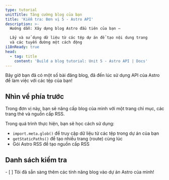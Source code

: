```yaml
---
type: tutorial
unitTitle: Tăng cường blog của bạn
title: 'Kiểm tra: Đơn vị 5 - Astro API'
description: >-
  Hướng dẫn: Xây dựng blog Astro đầu tiên của bạn —

  Lấy và sử dụng dữ liệu từ các tệp dự án để tạo nội dung trang
  và các tuyến đường một cách động
i18nReady: true
head:
  - tag: title
    content: 'Build a blog tutorial: Unit 5 - Astro API | Docs'
---
```



Bây giờ bạn đã có một số bài đăng blog, đã đến lúc sử dụng API của Astro để làm việc với các tệp của bạn!

## Nhìn về phía trước

Trong đơn vị này, bạn sẽ nâng cấp blog của mình với một trang chỉ mục, các trang thẻ và nguồn cấp RSS.

Trong quá trình thực hiện, bạn sẽ học cách sử dụng:
- `import.meta.glob()` để truy cập dữ liệu từ các tệp trong dự án của bạn
- `getStaticPaths()` để tạo nhiều trang (route) cùng lúc
- Gói Astro RSS để tạo nguồn cấp RSS



<Box icon="check-list">

## Danh sách kiểm tra

<Checklist>
- [ ] Tôi đã sẵn sàng thêm các tính năng blog vào dự án Astro của mình!
</Checklist>
</Box>